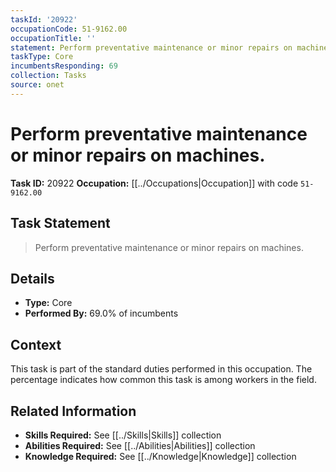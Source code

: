 ```yaml
---
taskId: '20922'
occupationCode: 51-9162.00
occupationTitle: ''
statement: Perform preventative maintenance or minor repairs on machines.
taskType: Core
incumbentsResponding: 69
collection: Tasks
source: onet
---
```

# Perform preventative maintenance or minor repairs on machines.

**Task ID:** 20922
**Occupation:** [[../Occupations|Occupation]] with code `51-9162.00`

## Task Statement

> Perform preventative maintenance or minor repairs on machines.

## Details

- **Type:** Core
- **Performed By:** 69.0% of incumbents

## Context

This task is part of the standard duties performed in this occupation. The percentage indicates how common this task is among workers in the field.

## Related Information

- **Skills Required:** See [[../Skills|Skills]] collection
- **Abilities Required:** See [[../Abilities|Abilities]] collection
- **Knowledge Required:** See [[../Knowledge|Knowledge]] collection
